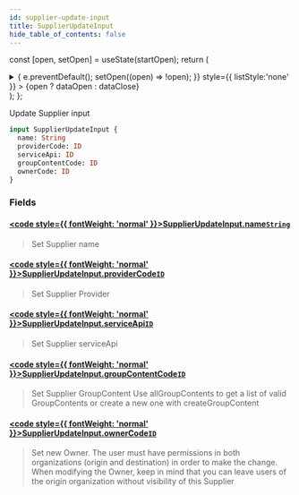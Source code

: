 ```yaml
---
id: supplier-update-input
title: SupplierUpdateInput
hide_table_of_contents: false
---
```






const [open, setOpen] = useState(startOpen);
return (
<details {...(open ? { open: true } : {})} className="details" style={{ border:'none', boxShadow:'none', background:'var(--ifm-background-color)' }}>
<summary
onClick={(e) => {
e.preventDefault();
setOpen((open) => !open);
}}
style={{ listStyle:'none' }} >
{open ? dataOpen : dataClose}
</summary>
{open && children}
</details>
);
};

Update Supplier input

```graphql
input SupplierUpdateInput {
  name: String
  providerCode: ID
  serviceApi: ID
  groupContentCode: ID
  ownerCode: ID
}
```

### Fields

#### [<code style={{ fontWeight: 'normal' }}>SupplierUpdateInput.<b>name</b></code>](#)<Bullet />[`String`](/api/scalars/string) <Badge class="badge badge--secondary" text="scalar"/>

> Set Supplier name

#### [<code style={{ fontWeight: 'normal' }}>SupplierUpdateInput.<b>providerCode</b></code>](#)<Bullet />[`ID`](/api/scalars/id) <Badge class="badge badge--secondary" text="scalar"/>

> Set Supplier Provider

#### [<code style={{ fontWeight: 'normal' }}>SupplierUpdateInput.<b>serviceApi</b></code>](#)<Bullet />[`ID`](/api/scalars/id) <Badge class="badge badge--secondary" text="scalar"/>

> Set Supplier serviceApi

#### [<code style={{ fontWeight: 'normal' }}>SupplierUpdateInput.<b>groupContentCode</b></code>](#)<Bullet />[`ID`](/api/scalars/id) <Badge class="badge badge--secondary" text="scalar"/>

> Set Supplier GroupContent
> Use allGroupContents to get a list of valid GroupContents or create a new one with createGroupContent

#### [<code style={{ fontWeight: 'normal' }}>SupplierUpdateInput.<b>ownerCode</b></code>](#)<Bullet />[`ID`](/api/scalars/id) <Badge class="badge badge--secondary" text="scalar"/>

> Set new Owner.
> The user must have permissions in both organizations (origin and destination) in order to make the change.
> When modifying the Owner, keep in mind that you can leave users of the origin organization without visibility of this Supplier
